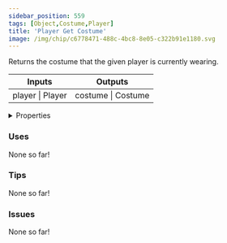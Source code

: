 ```yaml
---
sidebar_position: 559
tags: [Object,Costume,Player]
title: 'Player Get Costume'
image: /img/chip/c6778471-488c-4bc8-8e05-c322b91e1180.svg
---
```


Returns the costume that the given player is currently wearing.



<IChip uuid="c6778471-488c-4bc8-8e05-c322b91e1180"/>

<table><thead><tr><th>Inputs</th><th>Outputs</th></tr></thead><tbody><tr><td>player | Player</td><td>costume | Costume</td></tr></tbody></table>

<details>
  <summary>Properties</summary>
  <div>
    <div>
    <table>
      <tbody>
        <tr>
          <td>Is beta required?</td>
          <td>No</td>
        </tr>
        <tr>
          <td>Is chip a trolling risk?</td>
          <td>No</td>
        </tr>
        <tr>
          <td>Is chip a role assignment risk?</td>
          <td>No</td>
        </tr>
        <tr>
          <td>Chip UUID</td>
          <td>c6778471-488c-4bc8-8e05-c322b91e1180</td>
        </tr>
        <tr>
          <td>Room availability</td>
          <td>Available everywhere</td>
        </tr>
      </tbody>
    </table>
    </div>
  </div>
</details>

### Uses

None so far!

### Tips

None so far!

### Issues

None so far!